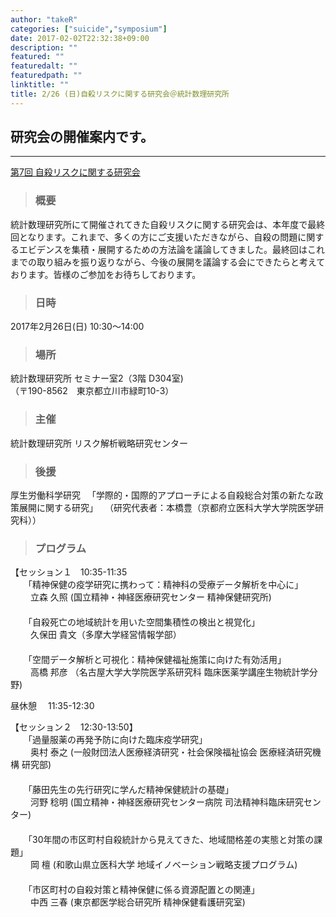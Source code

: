 ```yaml
---
author: "takeR"
categories: ["suicide","symposium"]
date: 2017-02-02T22:32:38+09:00
description: ""
featured: ""
featuredalt: ""
featuredpath: ""
linktitle: ""
title: 2/26 (日)自殺リスクに関する研究会＠統計数理研究所
---
```



## 研究会の開催案内です。

--------
[第7回 自殺リスクに関する研究会](http://www.ism.ac.jp/risk/suicide_ws7.html)


> ### 概要

統計数理研究所にて開催されてきた自殺リスクに関する研究会は、本年度で最終回となります。これまで、多くの方にご支援いただきながら、自殺の問題に関するエビデンスを集積・展開するための方法論を議論してきました。最終回はこれまでの取り組みを振り返りながら、今後の展開を議論する会にできたらと考えております。皆様のご参加をお待ちしております。
 
> ### 日時

2017年2月26日(日) 10:30～14:00

> ### 場所  

統計数理研究所 セミナー室2（3階 D304室)  
（〒190-8562　東京都立川市緑町10-3）  

> ### 主催  

統計数理研究所 リスク解析戦略研究センター

> ### 後援  

厚生労働科学研究
　「学際的・国際的アプローチによる自殺総合対策の新たな政策展開に関する研究」
　（研究代表者：本橋豊（京都府立医科大学大学院医学研究科））




> ### プログラム

【セッション１　10:35-11:35  
　　「精神保健の疫学研究に携わって：精神科の受療データ解析を中心に」  
　　    立森 久照 (国立精神・神経医療研究センター 精神保健研究所)  
　　  
　　「自殺死亡の地域統計を用いた空間集積性の検出と視覚化」  
　　    久保田 貴文（多摩大学経営情報学部）  
　　  
　　「空間データ解析と可視化：精神保健福祉施策に向けた有効活用」  
　　    高橋 邦彦 （名古屋大学大学院医学系研究科 臨床医薬学講座生物統計学分野)  
  
昼休憩　 11:35-12:30  
  
【セッション２　12:30-13:50】  
　　「過量服薬の再発予防に向けた臨床疫学研究」  
　　    奥村 泰之 (一般財団法人医療経済研究・社会保険福祉協会 医療経済研究機構 研究部)  
　　  
　　「藤田先生の先行研究に学んだ精神保健統計の基礎」  
　　    河野 稔明 (国立精神・神経医療研究センター病院 司法精神科臨床研究センター)  
　　  
　　「30年間の市区町村自殺統計から見えてきた、地域間格差の実態と対策の課題」  
　　    岡 檀 (和歌山県立医科大学 地域イノベーション戦略支援プログラム)  
　　  
　　「市区町村の自殺対策と精神保健に係る資源配置との関連」   
　　    中西 三春 (東京都医学総合研究所 精神保健看護研究室)  
　
